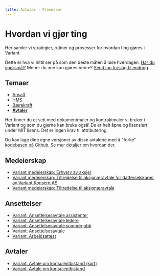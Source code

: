```yaml
---
title: Avtaler - Prosesser
---
```


# Hvordan vi gjør ting

Her samler vi strategier, rutiner og prosesser for hvordan ting gjøres i Variant.

Dette er hva vi hittil ser på som den beste måten å løse hverdagen. [Har du spørsmål?](https://github.com/varianter/handbook/issues) Mener du noe kan gjøres bedre? [Send inn forslag til endring](https://help.github.com/articles/editing-files-in-your-repository/).

## Temaer

- [Ansatt](./prosesser-ansatt)
- [HMS](./prosesser-hms)
- [Bærekraft](./prosesser-baerekraft)
- [**Avtaler**](./prosesser-avtaler)

Her finner du et sett med dokumentmaler og kontraktmaler vi bruker i Variant og som du gjerne kan bruke også! De er helt åpne og lisensiert under MIT lisens. Det er ingen krav til attributering.

Du kan lage dine egne versjoner av disse avtalene med å "forke" [kodebasen på Github](https://github.com/varianter/dokument-mal). Se mer detaljer om hvordan der.

## Medeierskap

- [Variant medeierskap: Erhverv av aksjer](https://avtaler.variant.no/avtaler/aksjekjop.html)
- [Variant medeierskap: Tiltredelse til aksjonæravtale for datterselskaper av Variant Konsern AS](https://avtaler.variant.no/avtaler/aksjonaer-tiltredelse-konsern.html)
- [Variant medeierskap: Tiltredelse til aksjonæravtale](https://avtaler.variant.no/avtaler/aksjonaer-tiltredelse.html)

## Ansettelser

- [Variant: Ansettelsesavtale assistenter](https://avtaler.variant.no/avtaler/ansettelse-assistent.html)
- [Variant: Ansettelsesavtale ledere](https://avtaler.variant.no/avtaler/ansettelse-ledelse.html)
- [Variant: Ansettelsesavtale sommerjobb](https://avtaler.variant.no/avtaler/ansettelse-sommerjobb.html)
- [Variant: Ansettelsesavtale](https://avtaler.variant.no/avtaler/ansettelse.html)
- [Variant: Arbeidsattest](https://avtaler.variant.no/avtaler/attest.html)

## Avtaler

- [Variant: Avtale om konsulentbistand (kort)](https://avtaler.variant.no/avtaler/enkel-konsulentbistand.html)
- [Variant: Avtale om konsulentbistand](https://avtaler.variant.no/avtaler/konsulentbistand.html)
